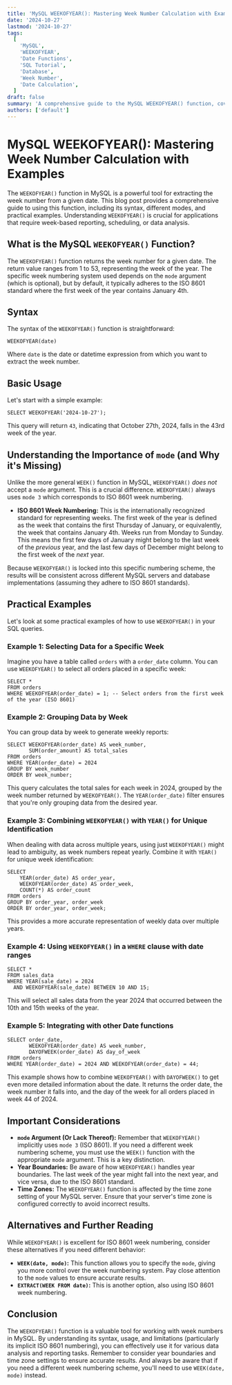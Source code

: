 ```yaml
---
title: 'MySQL WEEKOFYEAR(): Mastering Week Number Calculation with Examples'
date: '2024-10-27'
lastmod: '2024-10-27'
tags:
  [
    'MySQL',
    'WEEKOFYEAR',
    'Date Functions',
    'SQL Tutorial',
    'Database',
    'Week Number',
    'Date Calculation',
  ]
draft: false
summary: 'A comprehensive guide to the MySQL WEEKOFYEAR() function, covering its syntax, usage, and practical examples. Learn how to extract the week number from a date in MySQL, including handling different modes and variations.'
authors: ['default']
---
```


# MySQL WEEKOFYEAR(): Mastering Week Number Calculation with Examples

The `WEEKOFYEAR()` function in MySQL is a powerful tool for extracting the week number from a given date. This blog post provides a comprehensive guide to using this function, including its syntax, different modes, and practical examples. Understanding `WEEKOFYEAR()` is crucial for applications that require week-based reporting, scheduling, or data analysis.

## What is the MySQL `WEEKOFYEAR()` Function?

The `WEEKOFYEAR()` function returns the week number for a given date. The return value ranges from 1 to 53, representing the week of the year. The specific week numbering system used depends on the `mode` argument (which is optional), but by default, it typically adheres to the ISO 8601 standard where the first week of the year contains January 4th.

## Syntax

The syntax of the `WEEKOFYEAR()` function is straightforward:

```plaintext
WEEKOFYEAR(date)
```

Where `date` is the date or datetime expression from which you want to extract the week number.

## Basic Usage

Let's start with a simple example:

```plaintext
SELECT WEEKOFYEAR('2024-10-27');
```

This query will return `43`, indicating that October 27th, 2024, falls in the 43rd week of the year.

## Understanding the Importance of `mode` (and Why it's Missing)

Unlike the more general `WEEK()` function in MySQL, `WEEKOFYEAR()` _does not_ accept a `mode` argument. This is a crucial difference. `WEEKOFYEAR()` always uses `mode 3` which corresponds to ISO 8601 week numbering.

- **ISO 8601 Week Numbering:** This is the internationally recognized standard for representing weeks. The first week of the year is defined as the week that contains the first Thursday of January, or equivalently, the week that contains January 4th. Weeks run from Monday to Sunday. This means the first few days of January might belong to the last week of the _previous_ year, and the last few days of December might belong to the first week of the _next_ year.

Because `WEEKOFYEAR()` is locked into this specific numbering scheme, the results will be consistent across different MySQL servers and database implementations (assuming they adhere to ISO 8601 standards).

## Practical Examples

Let's look at some practical examples of how to use `WEEKOFYEAR()` in your SQL queries.

### Example 1: Selecting Data for a Specific Week

Imagine you have a table called `orders` with a `order_date` column. You can use `WEEKOFYEAR()` to select all orders placed in a specific week:

```plaintext
SELECT *
FROM orders
WHERE WEEKOFYEAR(order_date) = 1; -- Select orders from the first week of the year (ISO 8601)
```

### Example 2: Grouping Data by Week

You can group data by week to generate weekly reports:

```plaintext
SELECT WEEKOFYEAR(order_date) AS week_number,
       SUM(order_amount) AS total_sales
FROM orders
WHERE YEAR(order_date) = 2024
GROUP BY week_number
ORDER BY week_number;
```

This query calculates the total sales for each week in 2024, grouped by the week number returned by `WEEKOFYEAR()`. The `YEAR(order_date)` filter ensures that you're only grouping data from the desired year.

### Example 3: Combining `WEEKOFYEAR()` with `YEAR()` for Unique Identification

When dealing with data across multiple years, using just `WEEKOFYEAR()` might lead to ambiguity, as week numbers repeat yearly. Combine it with `YEAR()` for unique week identification:

```plaintext
SELECT
    YEAR(order_date) AS order_year,
    WEEKOFYEAR(order_date) AS order_week,
    COUNT(*) AS order_count
FROM orders
GROUP BY order_year, order_week
ORDER BY order_year, order_week;
```

This provides a more accurate representation of weekly data over multiple years.

### Example 4: Using `WEEKOFYEAR()` in a `WHERE` clause with date ranges

```plaintext
SELECT *
FROM sales_data
WHERE YEAR(sale_date) = 2024
  AND WEEKOFYEAR(sale_date) BETWEEN 10 AND 15;
```

This will select all sales data from the year 2024 that occurred between the 10th and 15th weeks of the year.

### Example 5: Integrating with other Date functions

```plaintext
SELECT order_date,
       WEEKOFYEAR(order_date) AS week_number,
       DAYOFWEEK(order_date) AS day_of_week
FROM orders
WHERE YEAR(order_date) = 2024 AND WEEKOFYEAR(order_date) = 44;
```

This example shows how to combine `WEEKOFYEAR()` with `DAYOFWEEK()` to get even more detailed information about the date. It returns the order date, the week number it falls into, and the day of the week for all orders placed in week 44 of 2024.

## Important Considerations

- **`mode` Argument (Or Lack Thereof):** Remember that `WEEKOFYEAR()` implicitly uses `mode 3` (ISO 8601). If you need a different week numbering scheme, you must use the `WEEK()` function with the appropriate `mode` argument. This is a key distinction.
- **Year Boundaries:** Be aware of how `WEEKOFYEAR()` handles year boundaries. The last week of the year might fall into the next year, and vice versa, due to the ISO 8601 standard.
- **Time Zones:** The `WEEKOFYEAR()` function is affected by the time zone setting of your MySQL server. Ensure that your server's time zone is configured correctly to avoid incorrect results.

## Alternatives and Further Reading

While `WEEKOFYEAR()` is excellent for ISO 8601 week numbering, consider these alternatives if you need different behavior:

- **`WEEK(date, mode)`:** This function allows you to specify the `mode`, giving you more control over the week numbering system. Pay close attention to the `mode` values to ensure accurate results.
- **`EXTRACT(WEEK FROM date)`:** This is another option, also using ISO 8601 week numbering.

## Conclusion

The `WEEKOFYEAR()` function is a valuable tool for working with week numbers in MySQL. By understanding its syntax, usage, and limitations (particularly its implicit ISO 8601 numbering), you can effectively use it for various data analysis and reporting tasks. Remember to consider year boundaries and time zone settings to ensure accurate results. And always be aware that if you need a different week numbering scheme, you'll need to use `WEEK(date, mode)` instead.
